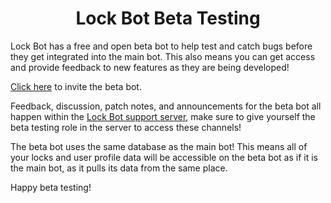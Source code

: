 
# <Center>Lock Bot Beta Testing</Center>

Lock Bot has a free and open beta bot to help test and catch bugs before they get integrated into the main bot. This also means you can get access and provide feedback to new features as they are being developed!

[Click here](https://discord.com/oauth2/authorize?client_id=1120552362822615140) to invite the beta bot.

Feedback, discussion, patch notes, and announcements for the beta bot all happen within the [Lock Bot support server](), make sure to give yourself the beta testing role in the server to access these channels!

<Callout type="info">
  The beta bot uses the same database as the main bot! This means all of your locks and user profile data will be accessible on the beta bot as if it is the main bot, as it pulls its data from the same place.
</Callout>

Happy beta testing! 
